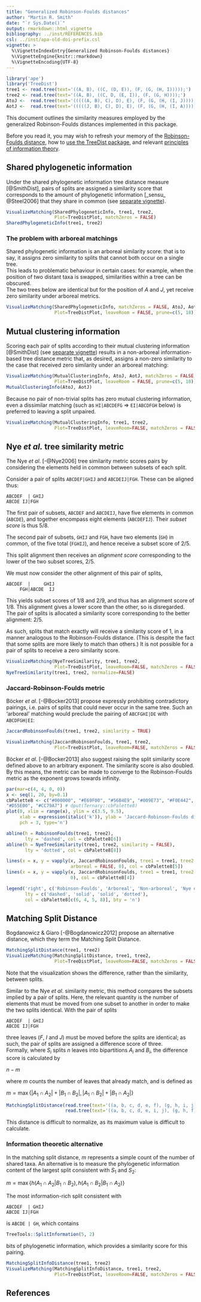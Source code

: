 ```yaml
---
title: "Generalized Robinson-Foulds distances"
author: "Martin R. Smith"
date: "`r Sys.Date()`"
output: rmarkdown::html_vignette
bibliography: ../inst/REFERENCES.bib
csl: ../inst/apa-old-doi-prefix.csl
vignette: >
  %\VignetteIndexEntry{Generalized Robinson-Foulds distances}
  %\VignetteEngine{knitr::rmarkdown}
  %\VignetteEncoding{UTF-8}
---
```


```r
library('ape')
library('TreeDist')
tree1 <- read.tree(text='((A, B), ((C, (D, E)), (F, (G, (H, I)))));')
tree2 <- read.tree(text='((A, B), ((C, D, (E, I)), (F, (G, H))));')
AtoJ <-  read.tree(text='(((((A, B), C), D), E), (F, (G, (H, (I, J)))));')
AotJ <-  read.tree(text='(((((J, B), C), D), E), (F, (G, (H, (I, A)))));')
```

This document outlines the similarity measures employed by the 
generalized Robinson-Foulds distances implemented in this package.

Before you read it, you may wish to refresh your memory of the 
[Robinson-Foulds distance](Robinson-Foulds.html), how to
[use the TreeDist package](Using-TreeDist.html), and relevant 
[principles of information theory](information.html).

## Shared phylogenetic information

Under the shared phylogenetic information tree distance measure [@SmithDist], 
pairs of splits are assigned a similarity score that corresponds to the amount
of phylogenetic information [_sensu_ @Steel2006] that they share in common
(see [separate vignette](information.html)).

```r
VisualizeMatching(SharedPhylogeneticInfo, tree1, tree2, 
                  Plot=TreeDistPlot, matchZeros = FALSE)
SharedPhylogeneticInfo(tree1, tree2)
```

### The problem with arboreal matchings

Shared phylogenetic information is an arboreal similarity score: that is to
say, it assigns zero similarity to splits that cannot both occur on a 
single tree.  
This leads to problematic behaviour in certain cases: for example,
when the position of two distant taxa is swapped, similarities within a tree can
be obscured.  
The two trees below are identical but for the position of _A_ and
_J_, yet receive zero similarity under arboreal metrics.

```r
VisualizeMatching(SharedPhylogeneticInfo, matchZeros = FALSE, AtoJ, AotJ,
                  Plot=TreeDistPlot, leaveRoom = FALSE, prune=c(5, 18))
```

## Mutual clustering information

Scoring each pair of splits according to their mutual clustering information
[@SmithDist]  (see [separate vignette](information.html)) results in a
non-arboreal information-based tree distance metric that, as desired, assigns a
non-zero similarity to the case that received zero similarity under an
arboreal matching:

```r
VisualizeMatching(MutualClusteringInfo, AtoJ, AotJ, matchZeros = FALSE, 
                  Plot=TreeDistPlot, leaveRoom = FALSE, prune=c(5, 18))
MutualClusteringInfo(AtoJ, AotJ)
```

Because no pair of non-trivial splits has zero mutual clustering information,
even a dissimilar matching (such as `HI|ABCDEFG` => `EI|ABCDFGH` below) 
is preferred to leaving a split unpaired.

```r
VisualizeMatching(MutualClusteringInfo, tree1, tree2, 
                  Plot=TreeDistPlot, leaveRoom=FALSE, matchZeros = FALSE)
```

## Nye _et al._ tree similarity metric

The Nye _et al_. [-@Nye2006] tree similarity metric scores pairs by
considering the elements held in common between subsets of each split.

Consider a pair of splits `ABCDEF|GHIJ` and `ABCDEIJ|FGH`.
These can be aligned thus:

```
ABCDEF  | GHIJ
ABCDE IJ|FGH
```

The first pair of subsets, `ABCDEF` and `ABCDEIJ`, have five elements in common 
(`ABCDE`), and together encompass eight elements (`ABCDEFIJ`).  Their 
_subset score_ is thus 5/8.

The second pair of subsets, `GHIJ` and `FGH`, have two elements (`GH`) in common,
of the five total (`FGHIJ`), and hence receive a subset score of 2/5.

This split alignment then receives an _alignment score_ corresponding to the 
lower of the two subset scores, 2/5.

We must now consider the other alignment of this pair of splits,


```
ABCDEF  |     GHIJ
     FGH|ABCDE  IJ
```

This yields subset scores of 1/8 and 2/9, and thus has an alignment score of 1/8.
This alignment gives a lower score than the other, so is disregarded.  The 
pair of splits is allocated a similarity score corresponding to the 
better alignment: 2/5.

As such, splits that match exactly will receive a similarity score of 1,
in a manner analogous to the Robinson-Foulds distance.  (This is despite the
fact that some splits are more likely to match than others.)
It is not possible for a pair of splits to receive a zero similarity 
score.

```r
VisualizeMatching(NyeTreeSimilarity, tree1, tree2, 
                  Plot=TreeDistPlot, leaveRoom=FALSE, matchZeros = FALSE)
NyeTreeSimilarity(tree1, tree2, normalize=FALSE)
```

### Jaccard-Robinson-Foulds metric

B&ouml;cker _et al_. [-@Bocker2013] propose expressly prohibiting contradictory
pairings, i.e. pairs of splits that could never occur in the same tree.
Such an 'arboreal' matching would preclude the pairing of `ABCFGHI|DE` with
`ABCDFGH|EI`:

```r
JaccardRobinsonFoulds(tree1, tree2, similarity = TRUE)

VisualizeMatching(JaccardRobinsonFoulds, tree1, tree2,
                  Plot=TreeDistPlot, leaveRoom=FALSE, matchZeros = FALSE)
```

B&ouml;cker _et al_. [-@Bocker2013] also suggest raising the split 
similarity score defined above to an arbitrary exponent.  The similarity score
is also doubled.  By this means, the metric can be made to converge to the
Robinson-Foulds metric as the exponent grows towards infinity.

```r
par(mar=c(4, 4, 0, 0))
x <- seq(1, 20, by=0.1)
cbPalette8 <- c("#000000", "#E69F00", "#56B4E9", "#009E73", "#F0E442", "#0072B2", 
"#D55E00", "#CC79A7") # dput(Ternary::cbPalette8)
plot(0, xlim = range(x), ylim = c(3.5, 9.5),
     xlab = expression(italic('k')), ylab = 'Jaccard-Robinson-Foulds distance',
     pch = 3, type='n')

abline(h = RobinsonFoulds(tree1, tree2),
       lty = 'dashed', col = cbPalette8[6])
abline(h = NyeTreeSimilarity(tree1, tree2, similarity = FALSE),
       lty = 'dotted', col = cbPalette8[8])

lines(x = x, y = vapply(x, JaccardRobinsonFoulds, tree1 = tree1, tree2 = tree2,
                        arboreal = FALSE, 0), col = cbPalette8[5])
lines(x = x, y = vapply(x, JaccardRobinsonFoulds, tree1 = tree1, tree2 = tree2,
                        0), col = cbPalette8[4])

legend('right', c('Robinson-Foulds', 'Arboreal', 'Non-arboreal', 'Nye et al.'),
       lty = c('dashed', 'solid', 'solid', 'dotted'), 
       col = cbPalette8[c(6, 4, 5, 8)], bty = 'n')
```

## Matching Split Distance

Bogdanowicz & Giaro [-@Bogdanowicz2012] propose an alternative distance, which
they term the Matching Split Distance.

```r
MatchingSplitDistance(tree1, tree2)
VisualizeMatching(MatchingSplitDistance, tree1, tree2,
                  Plot=TreeDistPlot, leaveRoom=FALSE, matchZeros = FALSE)
```

Note that the visualization shows the difference, rather than the similarity,
between splits.

Similar to the Nye _et al_. similarity metric, this method compares the subsets
implied by a pair of splits.  Here, the relevant quantity is the number
of elements that must be moved from one subset to another in order to make
the two splits identical.  With the pair of splits

```
ABCDEF  | GHIJ
ABCDE IJ|FGH
```

three leaves (_F_, _I_ and _J_) must be moved before the splits are 
identical; as such, the pair of splits are assigned a difference score 
of three.  
Formally, where $S_i$ splits $n$ leaves into bipartitions $A_i$ and $B_i$, the
difference score is calculated by

$n - m$

where $m$ counts the number of leaves that already match, and is defined as

$m = \max\{|A_1 \cap A_2| + |B_1 \cap B_2|, |A_1 \cap B_2| + |B_1 \cap A_2|\}$

```r
MatchingSplitDistance(read.tree(text='((a, b, c, d, e, f), (g, h, i, j));'),
                      read.tree(text='((a, b, c, d, e, i, j), (g, h, f));'))
```

This distance is difficult to normalize, as its maximum value is difficult
to calculate.

### Information theoretic alternative

In the matching split distance, $m$ represents a simple count of the number of
shared taxa.  An alternative is to measure the phylogenetic information content
of the largest split consistent with $S_1$ and $S_2$:

$m = \max\{h(A_1 \cap A_2 | B_1 \cap B_2), h(A_1 \cap B_2 | B_1 \cap A_2)\}$

The most information-rich split consistent with

```
ABCDEF  | GHIJ
ABCDE IJ|FGH  
```

is `ABCDE | GH`, which contains 
```r
TreeTools::SplitInformation(5, 2)
```
bits of phylogenetic information, which provides a similarity score for this
pairing.

```r
MatchingSplitInfoDistance(tree1, tree2)
VisualizeMatching(MatchingSplitInfoDistance, tree1, tree2,
                  Plot=TreeDistPlot, leaveRoom=FALSE, matchZeros = FALSE)
```


## References
